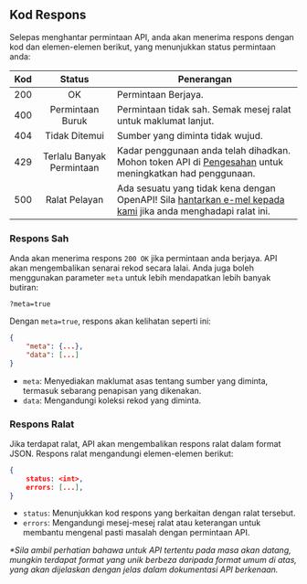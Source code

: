 ## Kod Respons

Selepas menghantar permintaan API, anda akan menerima respons dengan kod dan elemen-elemen berikut, yang menunjukkan status permintaan anda:

| Kod |          Status           | Penerangan                                                                                                                                                |
| :-: | :-----------------------: | --------------------------------------------------------------------------------------------------------------------------------------------------------- |
| 200 |            OK             | Permintaan Berjaya.                                                                                                                                       |
| 400 |     Permintaan Buruk      | Permintaan tidak sah. Semak mesej ralat untuk maklumat lanjut.                                                                                            |
| 404 |       Tidak Ditemui       | Sumber yang diminta tidak wujud.                                                                                                                          |
| 429 | Terlalu Banyak Permintaan | Kadar penggunaan anda telah dihadkan. Mohon token API di [Pengesahan](authentication) untuk meningkatkan had penggunaan.                                  |
| 500 |       Ralat Pelayan       | Ada sesuatu yang tidak kena dengan OpenAPI! Sila [hantarkan e-mel kepada kami](mailto:dataterbuka@jdn.gov.my?subject=Bug) jika anda menghadapi ralat ini. |

### Respons Sah

Anda akan menerima respons `200 OK` jika permintaan anda berjaya. API akan mengembalikan senarai rekod secara lalai.
Anda juga boleh menggunakan parameter `meta` untuk lebih mendapatkan lebih banyak butiran:

```http
?meta=true
```

Dengan `meta=true`, respons akan kelihatan seperti ini:

```json
{
    "meta": {...},
    "data": [...]
}
```

- `meta`: Menyediakan maklumat asas tentang sumber yang diminta, termasuk sebarang penapisan yang dikenakan.
- `data`: Mengandungi koleksi rekod yang diminta.

### Respons Ralat

Jika terdapat ralat, API akan mengembalikan respons ralat dalam format JSON. Respons ralat mengandungi elemen-elemen berikut:

```json
{
    status: <int>,
    errors: [...],
}
```

- `status`: Menunjukkan kod respons yang berkaitan dengan ralat tersebut.
- `errors`: Mengandungi mesej-mesej ralat atau keterangan untuk membantu mengenal pasti masalah dengan permintaan API.

_\*Sila ambil perhatian bahawa untuk API tertentu pada masa akan datang, mungkin terdapat format yang unik berbeza daripada format umum di atas, yang akan dijelaskan dengan jelas dalam dokumentasi API berkenaan._

